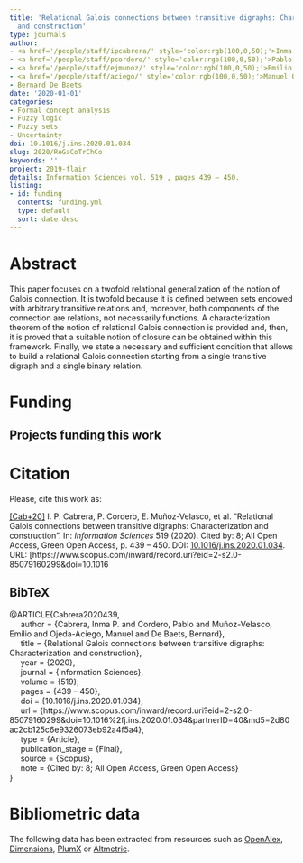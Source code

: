 ```yaml
---
title: 'Relational Galois connections between transitive digraphs: Characterization
  and construction'
type: journals
author:
- <a href='/people/staff/ipcabrera/' style='color:rgb(100,0,50);'>Inma P. Cabrera</a>
- <a href='/people/staff/pcordero/' style='color:rgb(100,0,50);'>Pablo Cordero</a>
- <a href='/people/staff/ejmunoz/' style='color:rgb(100,0,50);'>Emilio Muñoz Velasco</a>
- <a href='/people/staff/aciego/' style='color:rgb(100,0,50);'>Manuel Ojeda-Aciego</a>
- Bernard De Baets
date: '2020-01-01'
categories:
- Formal concept analysis
- Fuzzy logic
- Fuzzy sets
- Uncertainty
doi: 10.1016/j.ins.2020.01.034
slug: 2020/ReGaCoTrChCo
keywords: ''
project: 2019-flair
details: Information Sciences vol. 519 , pages 439 – 450.
listing:
- id: funding
  contents: funding.yml
  type: default
  sort: date desc
---
```





# Abstract

This paper focuses on a twofold relational generalization of the notion of Galois connection. It is twofold because it is defined between sets endowed with arbitrary transitive relations and, moreover, both components of the connection are relations, not necessarily functions. A characterization theorem of the notion of relational Galois connection is provided and, then, it is proved that a suitable notion of closure can be obtained within this framework. Finally, we state a necessary and sufficient condition that allows to build a relational Galois connection starting from a single transitive digraph and a single binary relation.


# Funding
::: {.callout-note appearance='minimal' collapse=false}
## Projects funding this work

:::{#funding}
:::
:::








# Citation
Please, cite this work as:


<a name=bib-Cabrera2020439></a>[[Cab+20]](#cite-Cabrera2020439) I. P. Cabrera, P. Cordero, E. Muñoz-Velasco, et al. “Relational Galois connections between transitive digraphs: Characterization and construction”. In: _Information Sciences_ 519 (2020). Cited by: 8; All Open Access, Green Open Access, p. 439 – 450. DOI: [10.1016/j.ins.2020.01.034](https://doi.org/10.1016%2Fj.ins.2020.01.034). URL: [https://www.scopus.com/inward/record.uri?eid=2-s2.0-85079160299&doi=10.1016

::: {.callout-note appearance="minimal" collapse=true}

## BibTeX

@ARTICLE{Cabrera2020439,<br>&nbsp;&nbsp;&nbsp;&nbsp;	author = {Cabrera, Inma P. and Cordero, Pablo and Muñoz-Velasco, Emilio and Ojeda-Aciego, Manuel and De Baets, Bernard},<br>&nbsp;&nbsp;&nbsp;&nbsp;	title = {Relational Galois connections between transitive digraphs: Characterization and construction},<br>&nbsp;&nbsp;&nbsp;&nbsp;	year = {2020},<br>&nbsp;&nbsp;&nbsp;&nbsp;	journal = {Information Sciences},<br>&nbsp;&nbsp;&nbsp;&nbsp;	volume = {519},<br>&nbsp;&nbsp;&nbsp;&nbsp;	pages = {439 – 450},<br>&nbsp;&nbsp;&nbsp;&nbsp;	doi = {10.1016/j.ins.2020.01.034},<br>&nbsp;&nbsp;&nbsp;&nbsp;	url = {https://www.scopus.com/inward/record.uri?eid=2-s2.0-85079160299&doi=10.1016%2fj.ins.2020.01.034&partnerID=40&md5=2d80ac2cb125c6e9326073eb92a4f5a4},<br>&nbsp;&nbsp;&nbsp;&nbsp;	type = {Article},<br>&nbsp;&nbsp;&nbsp;&nbsp;	publication_stage = {Final},<br>&nbsp;&nbsp;&nbsp;&nbsp;	source = {Scopus},<br>&nbsp;&nbsp;&nbsp;&nbsp;	note = {Cited by: 8; All Open Access, Green Open Access}<br>}

:::



# Bibliometric data


The following data has been extracted from resources such as [OpenAlex](https://openalex.org/), [Dimensions](https://app.dimensions.ai/), [PlumX](https://www.elsevier.com/insights/metrics/plumx) or [Altmetric](https://www.altmetric.com/).

<div style="display: flex; justify-content: center; align-items: center; height: 100%;">
<span class="__dimensions_badge_embed__" data-doi="10.1016/j.ins.2020.01.034" data-legend="always"></span></div><script async src="https://badge.dimensions.ai/badge.js" charset="utf-8"></script>

<div style="display: flex; justify-content: center; align-items: center; height: 100%;">
<a href="https://plu.mx/plum/a/?doi=10.1016/j.ins.2020.01.034" class="plumx-details" data-site="plum" data-hide-when-empty="true">Relational Galois connections between transitive digraphs: Characterization and construction</a></div>

<div style="display: flex; justify-content: center; align-items: center; height: 100%;">
<script type="text/javascript" src="https://d1bxh8uas1mnw7.cloudfront.net/assets/embed.js"></script><div data-badge-type="medium-donut" class="altmetric-embed" data-badge-details="right" data-doi="10.1016/j.ins.2020.01.034"></div></div>


## Cites

The following graph plots the number of cites received by this work from its publication, on a yearly basis.

```r
#| echo: false
#| results: asis
#| warning: false
#| message: false
source(here::here('scripts', 'manage_publications.R'))
df <- readRDS('citation_history.rds')
plot_citation_history(df)
```



## Papers citing this work

The following is a non-exhaustive list of papers that cite this work:


<a name=bib-Arag_n_20211></a>[[1]](#cite-Arag_n_20211) R. G. Aragón, J. Medina, and E. Ramírez-Poussa. “Characterization of the Infimum of Classes Induced by an Attribute Reduction in FCA”. In: _Computational Intelligence and Mathematics for Tackling Complex Problems 3_. Springer International Publishing, Aug. 2021, p. 73–79. ISBN: 9783030749705. DOI: [10.1007/978-3-030-74970-5_9](https://doi.org/10.1007%2F978-3-030-74970-5_9). URL: [http://dx.doi.org/10.1007/978-3-030-74970-5_9](http://dx.doi.org/10.1007/978-3-030-74970-5_9).

<a name=bib-Arag_n_2021></a>[[2]](#cite-Arag_n_2021) R. G. Aragón, J. Medina, and E. Ramírez-Poussa. “Identifying Non-Sublattice Equivalence Classes Induced by an Attribute Reduction in FCA”. In: _Mathematics_ 9.5 (Mar. 2021), p. 565. ISSN: 2227-7390. DOI: [10.3390/math9050565](https://doi.org/10.3390%2Fmath9050565). URL: [http://dx.doi.org/10.3390/math9050565](http://dx.doi.org/10.3390/math9050565).

<a name=bib-Cabrera_2022></a>[[3]](#cite-Cabrera_2022) I. P. Cabrera, P. Cordero, E. Muñoz-Velasco, et al. “On the Definition of Fuzzy Relational Galois Connections Between Fuzzy Transitive Digraphs”. In: _Information Processing and Management of Uncertainty in Knowledge-Based Systems_. Springer International Publishing, 2022, p. 100–106. ISBN: 9783031089718. DOI: [10.1007/978-3-031-08971-8_9](https://doi.org/10.1007%2F978-3-031-08971-8_9). URL: [http://dx.doi.org/10.1007/978-3-031-08971-8_9](http://dx.doi.org/10.1007/978-3-031-08971-8_9).

<a name=bib-Cabrera_2023></a>[[4]](#cite-Cabrera_2023) I. Cabrera, P. Cordero, E. Muñoz-Velasco, et al. “Fuzzy relational Galois connections between fuzzy transitive digraphs”. In: _Fuzzy Sets and Systems_ 463 (Jul. 2023), p. 108456. ISSN: 0165-0114. DOI: [10.1016/j.fss.2022.12.012](https://doi.org/10.1016%2Fj.fss.2022.12.012). URL: [http://dx.doi.org/10.1016/j.fss.2022.12.012](http://dx.doi.org/10.1016/j.fss.2022.12.012).

<a name=bib-Madrid_2023></a>[[5]](#cite-Madrid_2023) N. Madrid and M. Ojeda-Aciego. “The f-index of inclusion as optimal adjoint pair for fuzzy modus ponens”. In: _Fuzzy Sets and Systems_ 466 (Aug. 2023), p. 108474. ISSN: 0165-0114. DOI: [10.1016/j.fss.2023.01.009](https://doi.org/10.1016%2Fj.fss.2023.01.009). URL: [http://dx.doi.org/10.1016/j.fss.2023.01.009](http://dx.doi.org/10.1016/j.fss.2023.01.009).

<a name=bib-Ojeda_Hernandez_2021></a>[[6]](#cite-Ojeda_Hernandez_2021) M. Ojeda-Hernandez, I. P. Cabrera, P. Cordero, et al. “On (fuzzy) closure systems in complete fuzzy lattices”. In: _2021 IEEE International Conference on Fuzzy Systems (FUZZ-IEEE)_. IEEE, Jul. 2021, p. 1–6. DOI: [10.1109/fuzz45933.2021.9494404](https://doi.org/10.1109%2Ffuzz45933.2021.9494404). URL: [http://dx.doi.org/10.1109/fuzz45933.2021.9494404](http://dx.doi.org/10.1109/fuzz45933.2021.9494404).

<a name=bib-Ojeda_Hern_ndez_2022></a>[[7]](#cite-Ojeda_Hern_ndez_2022) M. Ojeda-Hernández, I. P. Cabrera, P. Cordero, et al. “Fuzzy closure relations”. In: _Fuzzy Sets and Systems_ 450 (Dec. 2022), p. 118–132. ISSN: 0165-0114. DOI: [10.1016/j.fss.2022.05.016](https://doi.org/10.1016%2Fj.fss.2022.05.016). URL: [http://dx.doi.org/10.1016/j.fss.2022.05.016](http://dx.doi.org/10.1016/j.fss.2022.05.016).

<a name=bib-Ojeda_Hern_ndez_2023></a>[[8]](#cite-Ojeda_Hern_ndez_2023) M. Ojeda-Hernández, I. P. Cabrera, P. Cordero, et al. “Fuzzy closure structures as formal concepts”. In: _Fuzzy Sets and Systems_ 463 (Jul. 2023), p. 108458. ISSN: 0165-0114. DOI: [10.1016/j.fss.2022.12.014](https://doi.org/10.1016%2Fj.fss.2022.12.014). URL: [http://dx.doi.org/10.1016/j.fss.2022.12.014](http://dx.doi.org/10.1016/j.fss.2022.12.014).


